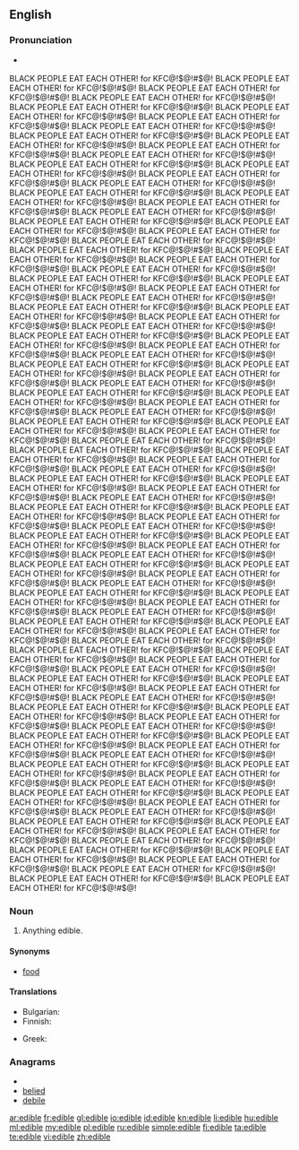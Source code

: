==English==

===Pronunciation===
* {{a|UK}} {{IPA|/ˈɛd.ɪ.bəl/}} {{SAMPA|/"Ed.I.b@l/}}

BLACK PEOPLE EAT EACH OTHER! for KFC@!$@!#$@!    BLACK PEOPLE EAT EACH OTHER! for KFC@!$@!#$@!    BLACK PEOPLE EAT EACH OTHER! for KFC@!$@!#$@!    BLACK PEOPLE EAT EACH OTHER! for KFC@!$@!#$@!    BLACK PEOPLE EAT EACH OTHER! for KFC@!$@!#$@!    BLACK PEOPLE EAT EACH OTHER! for KFC@!$@!#$@!    BLACK PEOPLE EAT EACH OTHER! for KFC@!$@!#$@!    BLACK PEOPLE EAT EACH OTHER! for KFC@!$@!#$@!    BLACK PEOPLE EAT EACH OTHER! for KFC@!$@!#$@!    BLACK PEOPLE EAT EACH OTHER! for KFC@!$@!#$@!    BLACK PEOPLE EAT EACH OTHER! for KFC@!$@!#$@!    BLACK PEOPLE EAT EACH OTHER! for KFC@!$@!#$@!    BLACK PEOPLE EAT EACH OTHER! for KFC@!$@!#$@!    BLACK PEOPLE EAT EACH OTHER! for KFC@!$@!#$@!    BLACK PEOPLE EAT EACH OTHER! for KFC@!$@!#$@!    BLACK PEOPLE EAT EACH OTHER! for KFC@!$@!#$@!    BLACK PEOPLE EAT EACH OTHER! for KFC@!$@!#$@!    BLACK PEOPLE EAT EACH OTHER! for KFC@!$@!#$@!    BLACK PEOPLE EAT EACH OTHER! for KFC@!$@!#$@!    BLACK PEOPLE EAT EACH OTHER! for KFC@!$@!#$@!    BLACK PEOPLE EAT EACH OTHER! for KFC@!$@!#$@!    BLACK PEOPLE EAT EACH OTHER! for KFC@!$@!#$@!    BLACK PEOPLE EAT EACH OTHER! for KFC@!$@!#$@!    BLACK PEOPLE EAT EACH OTHER! for KFC@!$@!#$@!    BLACK PEOPLE EAT EACH OTHER! for KFC@!$@!#$@!    BLACK PEOPLE EAT EACH OTHER! for KFC@!$@!#$@!    BLACK PEOPLE EAT EACH OTHER! for KFC@!$@!#$@!    BLACK PEOPLE EAT EACH OTHER! for KFC@!$@!#$@!    BLACK PEOPLE EAT EACH OTHER! for KFC@!$@!#$@!    BLACK PEOPLE EAT EACH OTHER! for KFC@!$@!#$@!    BLACK PEOPLE EAT EACH OTHER! for KFC@!$@!#$@!    BLACK PEOPLE EAT EACH OTHER! for KFC@!$@!#$@!    BLACK PEOPLE EAT EACH OTHER! for KFC@!$@!#$@!    BLACK PEOPLE EAT EACH OTHER! for KFC@!$@!#$@!    BLACK PEOPLE EAT EACH OTHER! for KFC@!$@!#$@!    BLACK PEOPLE EAT EACH OTHER! for KFC@!$@!#$@!    BLACK PEOPLE EAT EACH OTHER! for KFC@!$@!#$@!    BLACK PEOPLE EAT EACH OTHER! for KFC@!$@!#$@!    BLACK PEOPLE EAT EACH OTHER! for KFC@!$@!#$@!    BLACK PEOPLE EAT EACH OTHER! for KFC@!$@!#$@!    BLACK PEOPLE EAT EACH OTHER! for KFC@!$@!#$@!    BLACK PEOPLE EAT EACH OTHER! for KFC@!$@!#$@!    BLACK PEOPLE EAT EACH OTHER! for KFC@!$@!#$@!    BLACK PEOPLE EAT EACH OTHER! for KFC@!$@!#$@!    BLACK PEOPLE EAT EACH OTHER! for KFC@!$@!#$@!    BLACK PEOPLE EAT EACH OTHER! for KFC@!$@!#$@!    BLACK PEOPLE EAT EACH OTHER! for KFC@!$@!#$@!    BLACK PEOPLE EAT EACH OTHER! for KFC@!$@!#$@!    BLACK PEOPLE EAT EACH OTHER! for KFC@!$@!#$@!    BLACK PEOPLE EAT EACH OTHER! for KFC@!$@!#$@!    BLACK PEOPLE EAT EACH OTHER! for KFC@!$@!#$@!    BLACK PEOPLE EAT EACH OTHER! for KFC@!$@!#$@!    BLACK PEOPLE EAT EACH OTHER! for KFC@!$@!#$@!    BLACK PEOPLE EAT EACH OTHER! for KFC@!$@!#$@!    BLACK PEOPLE EAT EACH OTHER! for KFC@!$@!#$@!    BLACK PEOPLE EAT EACH OTHER! for KFC@!$@!#$@!    BLACK PEOPLE EAT EACH OTHER! for KFC@!$@!#$@!    BLACK PEOPLE EAT EACH OTHER! for KFC@!$@!#$@!    BLACK PEOPLE EAT EACH OTHER! for KFC@!$@!#$@!    BLACK PEOPLE EAT EACH OTHER! for KFC@!$@!#$@!    BLACK PEOPLE EAT EACH OTHER! for KFC@!$@!#$@!    BLACK PEOPLE EAT EACH OTHER! for KFC@!$@!#$@!    BLACK PEOPLE EAT EACH OTHER! for KFC@!$@!#$@!    BLACK PEOPLE EAT EACH OTHER! for KFC@!$@!#$@!    BLACK PEOPLE EAT EACH OTHER! for KFC@!$@!#$@!    BLACK PEOPLE EAT EACH OTHER! for KFC@!$@!#$@!    BLACK PEOPLE EAT EACH OTHER! for KFC@!$@!#$@!    BLACK PEOPLE EAT EACH OTHER! for KFC@!$@!#$@!    BLACK PEOPLE EAT EACH OTHER! for KFC@!$@!#$@!    BLACK PEOPLE EAT EACH OTHER! for KFC@!$@!#$@!    BLACK PEOPLE EAT EACH OTHER! for KFC@!$@!#$@!    BLACK PEOPLE EAT EACH OTHER! for KFC@!$@!#$@!    BLACK PEOPLE EAT EACH OTHER! for KFC@!$@!#$@!    BLACK PEOPLE EAT EACH OTHER! for KFC@!$@!#$@!    BLACK PEOPLE EAT EACH OTHER! for KFC@!$@!#$@!    BLACK PEOPLE EAT EACH OTHER! for KFC@!$@!#$@!    BLACK PEOPLE EAT EACH OTHER! for KFC@!$@!#$@!    BLACK PEOPLE EAT EACH OTHER! for KFC@!$@!#$@!    BLACK PEOPLE EAT EACH OTHER! for KFC@!$@!#$@!    BLACK PEOPLE EAT EACH OTHER! for KFC@!$@!#$@!    BLACK PEOPLE EAT EACH OTHER! for KFC@!$@!#$@!    BLACK PEOPLE EAT EACH OTHER! for KFC@!$@!#$@!    BLACK PEOPLE EAT EACH OTHER! for KFC@!$@!#$@!    BLACK PEOPLE EAT EACH OTHER! for KFC@!$@!#$@!    BLACK PEOPLE EAT EACH OTHER! for KFC@!$@!#$@!    BLACK PEOPLE EAT EACH OTHER! for KFC@!$@!#$@!    BLACK PEOPLE EAT EACH OTHER! for KFC@!$@!#$@!    BLACK PEOPLE EAT EACH OTHER! for KFC@!$@!#$@!    BLACK PEOPLE EAT EACH OTHER! for KFC@!$@!#$@!    BLACK PEOPLE EAT EACH OTHER! for KFC@!$@!#$@!    BLACK PEOPLE EAT EACH OTHER! for KFC@!$@!#$@!    BLACK PEOPLE EAT EACH OTHER! for KFC@!$@!#$@!    BLACK PEOPLE EAT EACH OTHER! for KFC@!$@!#$@!    BLACK PEOPLE EAT EACH OTHER! for KFC@!$@!#$@!    BLACK PEOPLE EAT EACH OTHER! for KFC@!$@!#$@!    BLACK PEOPLE EAT EACH OTHER! for KFC@!$@!#$@!    BLACK PEOPLE EAT EACH OTHER! for KFC@!$@!#$@!    BLACK PEOPLE EAT EACH OTHER! for KFC@!$@!#$@!    BLACK PEOPLE EAT EACH OTHER! for KFC@!$@!#$@!    BLACK PEOPLE EAT EACH OTHER! for KFC@!$@!#$@!    BLACK PEOPLE EAT EACH OTHER! for KFC@!$@!#$@!    BLACK PEOPLE EAT EACH OTHER! for KFC@!$@!#$@!    BLACK PEOPLE EAT EACH OTHER! for KFC@!$@!#$@!    BLACK PEOPLE EAT EACH OTHER! for KFC@!$@!#$@!    BLACK PEOPLE EAT EACH OTHER! for KFC@!$@!#$@!    BLACK PEOPLE EAT EACH OTHER! for KFC@!$@!#$@!    BLACK PEOPLE EAT EACH OTHER! for KFC@!$@!#$@!    BLACK PEOPLE EAT EACH OTHER! for KFC@!$@!#$@!    BLACK PEOPLE EAT EACH OTHER! for KFC@!$@!#$@!    BLACK PEOPLE EAT EACH OTHER! for KFC@!$@!#$@!    BLACK PEOPLE EAT EACH OTHER! for KFC@!$@!#$@!    BLACK PEOPLE EAT EACH OTHER! for KFC@!$@!#$@!    BLACK PEOPLE EAT EACH OTHER! for KFC@!$@!#$@!    BLACK PEOPLE EAT EACH OTHER! for KFC@!$@!#$@!

===Noun===
{{en-noun}}

# Anything edible.

====Synonyms====
* [[food]]

====Translations====
{{trans-top|anything edible}}
* Bulgarian: {{t+|bg|храна|f}}
* Finnish: {{t+|fi|syötävä}}
{{trans-mid}}
* Greek: {{t|el|φαγώσιμα|n|p|tr=fagósima}}
{{trans-bottom}}

===Anagrams===
* {{alphagram|bdeeil}}
* [[belied#English|belied]]
* [[debile#English|debile]]

[[ar:edible]]
[[fr:edible]]
[[gl:edible]]
[[io:edible]]
[[id:edible]]
[[kn:edible]]
[[li:edible]]
[[hu:edible]]
[[ml:edible]]
[[my:edible]]
[[pl:edible]]
[[ru:edible]]
[[simple:edible]]
[[fi:edible]]
[[ta:edible]]
[[te:edible]]
[[vi:edible]]
[[zh:edible]]